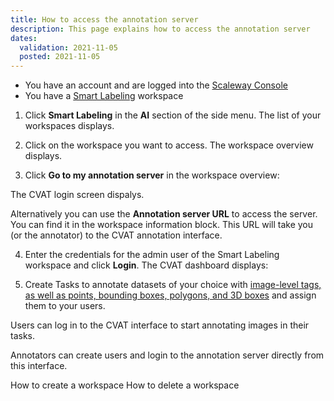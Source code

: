 ```yaml
---
title: How to access the annotation server
description: This page explains how to access the annotation server
dates:
  validation: 2021-11-05
  posted: 2021-11-05
---
```


<Message type="requirement">

- You have an account and are logged into the [Scaleway Console](https://console.scaleway.com)  
- You have a [Smart Labeling](/ai/smart-labeling/quickstart/) workspace

</Message>

1. Click **Smart Labeling** in the **AI** section of the side menu. The list of your workspaces displays.

2. Click on the workspace you want to access. The workspace overview displays.

3. Click **Go to my annotation server** in the workspace overview:

<Lightbox src="scaleway-smart-labeling-worksapce.png" />

The CVAT login screen dispalys.

<Message type="tip">

Alternatively you can use the **Annotation server URL** to access the server. You can find it in the workspace information block. This URL will take you (or the annotator) to the CVAT annotation interface. 

</Message>

4. Enter the credentials for the admin user of the Smart Labeling workspace and click **Login**. The CVAT dashboard displays:

  <Lightbox src="scaleway-smart-labeling-dashboard.png" />

5. Create Tasks to annotate datasets of your choice with [image-level tags, as well as points, bounding boxes, polygons, and 3D boxes](https://openvinotoolkit.github.io/cvat/docs/manual/basics/types-of-shapes/) and assign them to your users.

Users can log in to the CVAT interface to start annotating images in their tasks.


<Message type="important">

Annotators can create users and login to the annotation server directly from this interface. 

</Message>



<Navigation title="See Also">
  <PreviousButton to="/ai/smart-labeling/create-labeling-workspace">How to create a workspace</PreviousButton>
  <NextButton to="/ai/smart-labeling/delete-labeling-workspace/">How to delete a workspace</NextButton>
</Navigation>
